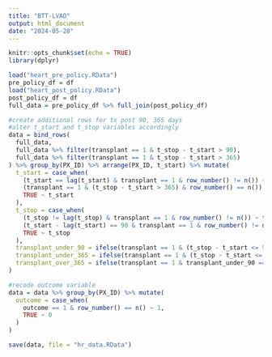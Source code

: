 ---
title: "BTT-LVAD"
output: html_document
date: "2024-05-28"
---

```{r setup, include=FALSE}
knitr::opts_chunk$set(echo = TRUE)
library(dplyr)
```

```{r}
load("heart_pre_policy.RData")
pre_policy_df = df
load("heart_post_policy.RData")
post_policy_df = df
full_data = pre_policy_df %>% full_join(post_policy_df)
```

```{r}
#create additional rows for tx post 90, 365 days
#alter t_start and t_stop variables accordingly
data = bind_rows(
  full_data,
  full_data %>% filter(transplant == 1 & t_stop - t_start > 90),
  full_data %>% filter(transplant == 1 & t_stop - t_start > 365)
) %>% group_by(PX_ID) %>% arrange(PX_ID, t_start) %>% mutate(
  t_start = case_when(
    (t_start == lag(t_start) & transplant == 1 & row_number() != n()) ~ lag(t_start) + 90,
    (transplant == 1 & (t_stop - t_start > 365) & row_number() == n()) ~ lag(t_start) + 365,
    TRUE ~ t_start
  ),
  t_stop = case_when(
    (t_stop != lag(t_stop) & transplant == 1 & row_number() != n()) ~ t_start + 90,
    (t_start - lag(t_start) == 90 & transplant == 1 & row_number() != n()) ~ lead(t_start),
    TRUE ~ t_stop
  ),
  transplant_under_90 = ifelse(transplant == 1 & (t_stop - t_start <= 90), 1, 0),
  transplant_under_365 = ifelse(transplant == 1 & (t_stop - t_start <= 275) & (transplant_under_90 == 0), 1, 0),
  transplant_over_365 = ifelse(transplant == 1 & transplant_under_90 == 0 & transplant_under_365 == 0, 1, 0)
) 


```

```{r}
#recode outcome variable
data = data %>% group_by(PX_ID) %>% mutate(
  outcome = case_when(
    outcome == 1 & row_number() == n() ~ 1,
    TRUE ~ 0
  )
)
```

```{r}
save(data, file = "hr_data.RData")
```

